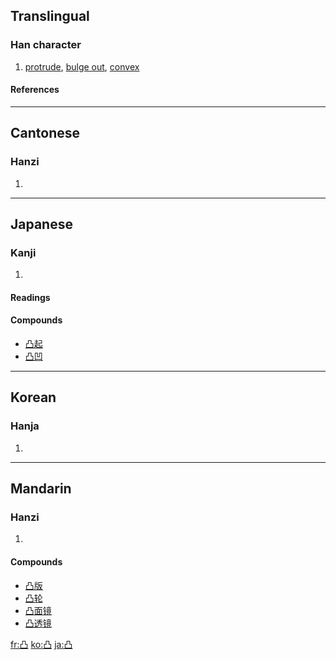 ==Translingual==
===Han character===
{{Han char|rn=17|rad=凵|as=03|sn=5|four=7777<sub>7</sub>|canj=月尸尸 (BSS)}}
# [[protrude]], [[bulge out]], [[convex]]
====References====
{{Han ref|kx=0135.090|dkj=01809|dj=0301.050|hdz=10307.060|uh=51F8|ud=20984|bh=A559|bd=42329}}
----
==Cantonese==
===Hanzi===
{{yue-hanzi|jyut=|y=[[dat6]]}}
# {{defn|Cantonese}}
----
==Japanese==
===Kanji===
{{ja-kanji|grade=c|rs=凵03}}
# {{defn|Japanese}} 
====Readings====
{{ja-readings|on=[[とつ]] (totsu)|kun=[[でこ]] (deko)}}

====Compounds====
*[[凸起]]
*[[凸凹]]
----
==Korean==
===Hanja===
{{ko-hanja|hangeul=[[철]], [[돌]]|rv=cheol, dol|mr=ch'ŏl, tol}}
# {{defn|Korean}}
----
==Mandarin==
===Hanzi===
{{cmn-hanzi|pin=[[tū]] ([[tu1]])|wg=[[t'u1|t'u<sup>1</sup>]]}}
# {{defn|Mandarin}}

====Compounds====
*[[凸版]]
*[[凸轮]]
*[[凸面镜]]
*[[凸透镜]]

[[fr:凸]]
[[ko:凸]]
[[ja:凸]]